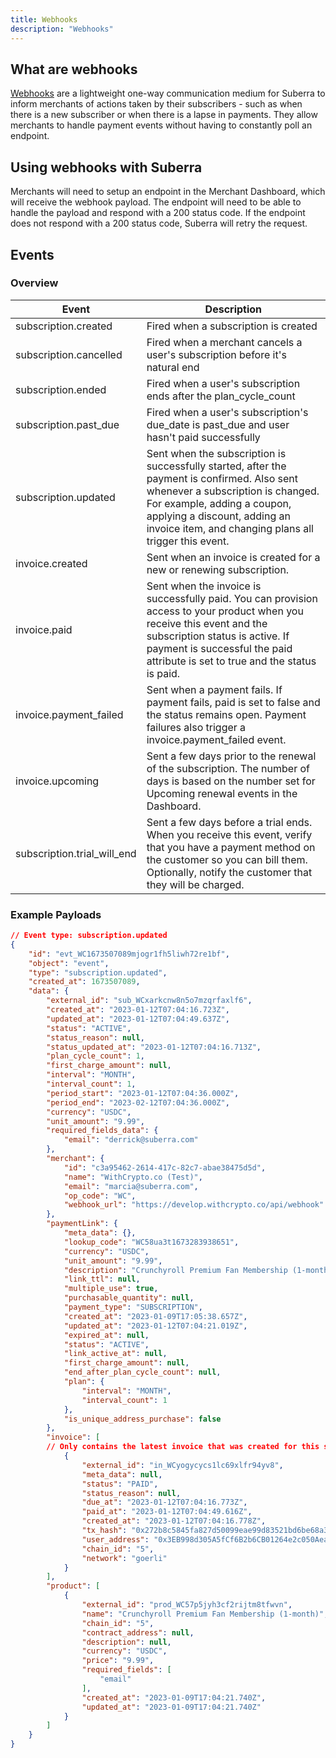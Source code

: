 ```yaml
---
title: Webhooks
description: "Webhooks"
---
```


## What are webhooks
[Webhooks](https://en.wikipedia.org/wiki/Webhook) are a lightweight one-way communication medium for Suberra to inform merchants of actions taken by their subscribers - such as when there is a new subscriber or when there is a lapse in payments.
They allow merchants to handle payment events without having to constantly poll an endpoint.

## Using webhooks with Suberra

Merchants will need to setup an endpoint in the Merchant Dashboard, which will receive the webhook payload. The endpoint will need to be able to handle the payload and respond with a 200 status code. If the endpoint does not respond with a 200 status code, Suberra will retry the request.

## Events

### Overview

| Event | Description |
| --- | --- |
|subscription.created	|Fired when a subscription is created|
|subscription.cancelled	|Fired when a merchant cancels a user's subscription before it's natural end |
|subscription.ended	|Fired when a user's subscription ends after the plan_cycle_count|
|subscription.past_due	|Fired when a user's subscription's due_date is past_due and user hasn't paid successfully|
|subscription.updated	|Sent when the subscription is successfully started, after the payment is confirmed. Also sent whenever a subscription is changed. For example, adding a coupon, applying a discount, adding an invoice item, and changing plans all trigger this event.|
|invoice.created	|Sent when an invoice is created for a new or renewing subscription.|
|invoice.paid	|Sent when the invoice is successfully paid. You can provision access to your product when you receive this event and the subscription status is active. If payment is successful the paid attribute is set to true and the status is paid. |
|invoice.payment_failed	|Sent when a payment fails. If payment fails, paid is set to false and the status remains open. Payment failures also trigger a invoice.payment_failed event.|
|invoice.upcoming	|Sent a few days prior to the renewal of the subscription. The number of days is based on the number set for Upcoming renewal events in the Dashboard.|
|subscription.trial_will_end	|Sent a few days before a trial ends. When you receive this event, verify that you have a payment method on the customer so you can bill them. Optionally, notify the customer that they will be charged.|	

### Example Payloads
```json
// Event type: subscription.updated
{
    "id": "evt_WC1673507089mjogr1fh5liwh72re1bf",
    "object": "event",
    "type": "subscription.updated",
    "created_at": 1673507089,
    "data": {
        "external_id": "sub_WCxarkcnw8n5o7mzqrfaxlf6",
        "created_at": "2023-01-12T07:04:16.723Z",
        "updated_at": "2023-01-12T07:04:49.637Z",
        "status": "ACTIVE",
        "status_reason": null,
        "status_updated_at": "2023-01-12T07:04:16.713Z",
        "plan_cycle_count": 1,
        "first_charge_amount": null,
        "interval": "MONTH",
        "interval_count": 1,
        "period_start": "2023-01-12T07:04:36.000Z",
        "period_end": "2023-02-12T07:04:36.000Z",
        "currency": "USDC",
        "unit_amount": "9.99",
        "required_fields_data": {
            "email": "derrick@suberra.com"
        },
        "merchant": {
            "id": "c3a95462-2614-417c-82c7-abae38475d5d",
            "name": "WithCrypto.co (Test)",
            "email": "marcia@suberra.com",
            "op_code": "WC",
            "webhook_url": "https://develop.withcrypto.co/api/webhook"
        },
        "paymentLink": {
            "meta_data": {},
            "lookup_code": "WC58ua3t1673283938651",
            "currency": "USDC",
            "unit_amount": "9.99",
            "description": "Crunchyroll Premium Fan Membership (1-month)",
            "link_ttl": null,
            "multiple_use": true,
            "purchasable_quantity": null,
            "payment_type": "SUBSCRIPTION",
            "created_at": "2023-01-09T17:05:38.657Z",
            "updated_at": "2023-01-12T07:04:21.019Z",
            "expired_at": null,
            "status": "ACTIVE",
            "link_active_at": null,
            "first_charge_amount": null,
            "end_after_plan_cycle_count": null,
            "plan": {
                "interval": "MONTH",
                "interval_count": 1
            },
            "is_unique_address_purchase": false
        },
        "invoice": [
        // Only contains the latest invoice that was created for this subscription
            {
                "external_id": "in_WCyogycycs1lc69xlfr94yv8",
                "meta_data": null,
                "status": "PAID",
                "status_reason": null,
                "due_at": "2023-01-12T07:04:16.773Z",
                "paid_at": "2023-01-12T07:04:49.616Z",
                "created_at": "2023-01-12T07:04:16.778Z",
                "tx_hash": "0x272b8c5845fa827d50099eae99d83521bd6be68a3dbe804d943e6f293b506eac",
                "user_address": "0x3EB998d305A5fCf6B2b6CB01264e2c050Aea4672",
                "chain_id": "5",
                "network": "goerli"
            }
        ],
        "product": [
            {
                "external_id": "prod_WC57p5jyh3cf2rijtm8tfwvn",
                "name": "Crunchyroll Premium Fan Membership (1-month)",
                "chain_id": "5",
                "contract_address": null,
                "description": null,
                "currency": "USDC",
                "price": "9.99",
                "required_fields": [
                    "email"
                ],
                "created_at": "2023-01-09T17:04:21.740Z",
                "updated_at": "2023-01-09T17:04:21.740Z"
            }
        ]
    }
}
```